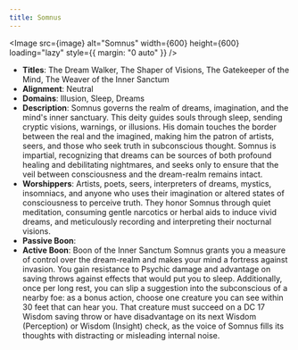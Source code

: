 ```yaml
---
title: Somnus
---
```



<Image src={image} alt="Somnus" width={600} height={600} loading="lazy" style={{ margin: "0 auto" }} />

- **Titles**: The Dream Walker, The Shaper of Visions, The Gatekeeper of the Mind, The Weaver of the Inner Sanctum
- **Alignment**: Neutral
- **Domains**: Illusion, Sleep, Dreams
- **Description**: Somnus governs the realm of dreams, imagination, and the mind's inner sanctuary. This deity guides souls through sleep, sending cryptic visions, warnings, or illusions. His domain touches the border between the real and the imagined, making him the patron of artists, seers, and those who seek truth in subconscious thought. Somnus is impartial, recognizing that dreams can be sources of both profound healing and debilitating nightmares, and seeks only to ensure that the veil between consciousness and the dream-realm remains intact.
- **Worshippers**: Artists, poets, seers, interpreters of dreams, mystics, insomniacs, and anyone who uses their imagination or altered states of consciousness to perceive truth. They honor Somnus through quiet meditation, consuming gentle narcotics or herbal aids to induce vivid dreams, and meticulously recording and interpreting their nocturnal visions.
- **Passive Boon**:
- **Active Boon**: Boon of the Inner Sanctum Somnus grants you a measure of control over the dream-realm and makes your mind a fortress against invasion. You gain resistance to Psychic damage and advantage on saving throws against effects that would put you to sleep. Additionally, once per long rest, you can slip a suggestion into the subconscious of a nearby foe: as a bonus action, choose one creature you can see within 30 feet that can hear you. That creature must succeed on a DC 17 Wisdom saving throw or have disadvantage on its next Wisdom (Perception) or Wisdom (Insight) check, as the voice of Somnus fills its thoughts with distracting or misleading internal noise.
